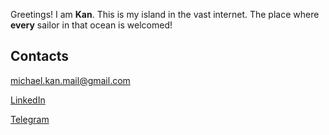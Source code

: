 Greetings! I am **Kan**. This is my island in the vast internet. 
The place where **every** sailor in that ocean is welcomed!


## Contacts
[michael.kan.mail@gmail.com](mailto:michael.kan.mail@gmail.com)

[LinkedIn](https://www.linkedin.com/in/mvkan/)

[Telegram](https://t.me/mv_kan)
